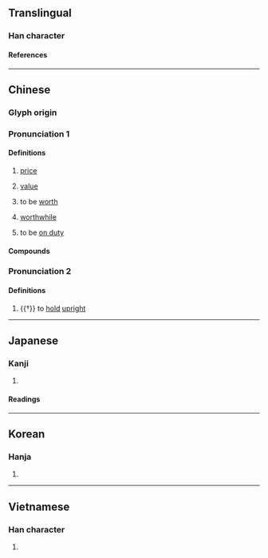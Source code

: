 {{also|値|𰁲}}
{{character info/new}}
==Translingual==
{{CJKV-forms|值|值|値|値}}

===Han character===
{{Han char|rn=9|rad=人|as=08|sn=10|four=24216|canj=OJBM|ids=⿰亻直}}

====References====
{{Han ref|kx=0109.171|hdz=10171.080|uh=503C}}

----

==Chinese==
{{zh-forms|t2=値|alt=𰁲-second round simplified}}

===Glyph origin===
{{Han etym}}

===Pronunciation 1===
{{zh-pron
|m=zhí
|m-s=
|c=zik6
|c-t=
|g=
|h=pfs=ta̍t/chhṳ̍t
|h_note=ta̍t - vernacular; chhṳ̍t - literary
|j=
|mb=
|md=dĭk
|mn=xm,zz:te̍k/qz:tia̍k/ti̍t/ta̍t
|mn_note=Mainland: te̍k/tia̍k - literary; ti̍t, ta̍t - vernacular
Taiwan: ti̍t - literary; ta̍t - vernacular
|mn-t=dag8/dêg8
|mn-t_note=dag8 - vernacular; dêg8 - literary
|w=5zeq
|x=
|mc=y
|oc=y
|ma=y
|cat=n
}}

====Definitions====
{{zh-hanzi}}

# [[price]]
# {{lb|zh|mathematics|computing|etc.}} [[value]]
#: {{zh-x|絕對值|absolute '''value'''}}
# to be [[worth]]
#: {{zh-x|這 塊 玉 值 一 萬 美元。|This jade '''is worth''' ten thousand US dollars.}}
# [[worthwhile]]
#: {{zh-x|這 趟 旅行 太 值 了。|This journey is absolutely '''worthwhile'''.}}
# to be [[on duty]]
#: {{zh-x|值班|to be on duty}}

====Compounds====
{{zh-der|真值|增值|加值稅|值回票價|年產值|價值|不值得|不值一錢|價值標準|價值判斷|不值當|價值觀念|值宿|幣值|保值|公告現值|值勤|不值一笑|值遇|加值網路|不值一看|值年|不值|一錢不值|值錢|平均值|值得|帳面價值|價值邏輯|價值論|價值指標|不值錢|值更|不值一哂|價值觀|剩餘價值|不值一文|值月|報值掛號|價值衝突|值星|升值|一文不值|值日|價值連城|值夜|儲值票|值班|值星官|產值|數值控制|社會價值|承諾值|數值分析|承值|比值|新聞價值|時值|當值|現值|淨值|數值|淨值法|成交總值|正值|期望值|月值年災|豹值|近似值|輪值|適值|酸鹼值|等值價格|股票價值|音值|面值|附加價值|總值|等值|量值|貶值|絕對值|調值}}

===Pronunciation 2===
{{zh-pron
|m=zhì
|c=zik6
|mc=y
|oc=y
|ma=y
|dial=n
|cat=v
}}

====Definitions====
{{zh-hanzi}}

# {{†}} to [[hold]] [[upright]]

{{zh-cat|Intermediate}}

----

==Japanese==

===Kanji===
{{ja-kanji|grade=|rs=人08}}

# {{rfdef|ja|sort=人08}}

====Readings====
{{ja-readings
|goon=じ, じき
|kanon=ち, ちょく
|kun=ね-, あたい-, あ-う
}}

----

==Korean==

===Hanja===
{{ko-hanja|치}}

# {{rfdef|ko|sort=人08}}

----

==Vietnamese==

===Han character===
{{vi-readings|reading=[[trị]], [[trịa]]|rs=人08}}

# {{rfdef|vi|sort=人08}}